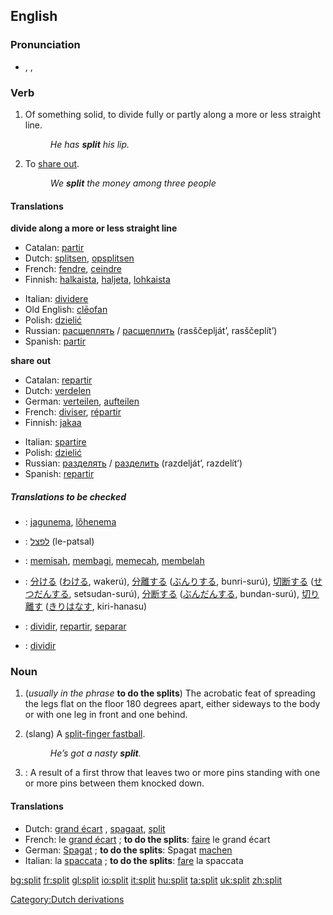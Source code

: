 {{see|Split}}
{{wikipedia}}
==English==

===Pronunciation===
*{{AHD|splĭt}}, {{IPA|/splɪt/}}, {{SAMPA/splIt/}}

===Verb===
{{en-verb|splits|splitting|split}}

#{{transitive}} Of something solid, to divide fully or partly along a more or less straight line.
#:''He has '''split''' his lip.''
#{{transitive}} To [[share out]].
#:''We '''split''' the money among three people''

====Translations====
'''divide along a more or less straight line'''
{{top}}
*Catalan: [[partir]]
*Dutch: [[splitsen]], [[opsplitsen]]
*French: [[fendre]], [[ceindre]]
*Finnish: [[halkaista]], [[haljeta]], [[lohkaista]]
{{mid}}
*Italian: [[dividere]]
*Old English: [[cleofan|clēofan]]
*Polish: [[dzielić]]
*Russian: [[расщеплять]] / [[расщеплить]] (rasščeplját’, rasščeplít’)
*Spanish: [[partir]]
{{bottom}}

'''share out'''
{{top}}
*Catalan: [[repartir]]
*Dutch: [[verdelen]]
*German: [[verteilen]], [[aufteilen]]
*French: [[diviser]], [[répartir]]
*Finnish: [[jakaa]]
{{mid}}
*Italian: [[spartire]]
*Polish: [[dzielić]]
*Russian: [[разделять]] / [[разделить]] (razdelját’, razdelít’)
*Spanish: [[repartir]]
{{bottom}}

=====Translations to be checked=====
<!--Remove this section once all of the translations below have been moved into the tables above.-->
{{checktrans}}

*{{ttbc|Estonian}}: [[jagunema]], [[lõhenema]]
*{{ttbc|Hebrew}}: [[לפצל]] (le-patsal)
*{{ttbc|Indonesian}}: [[pisah|memisah]], [[bagi|membagi]], [[pecah|memecah]], [[belah|membelah]]
*{{ttbc|Japanese}}: [[分ける]] ([[わける]], wakerú), [[分離]]する ([[ぶんり]]する, bunri-surú), [[切断]]する ([[せつだん]]する, setsudan-surú), [[分断]]する ([[ぶんだん]]する, bundan-surú), [[切り離す]] ([[きりはなす]], kiri-hanasu)
*{{ttbc|Portuguese}}: [[dividir]], [[repartir]], [[separar]]
*{{ttbc|Spanish}}: [[dividir]]

===Noun===
{{en-noun}}

# (''usually in the phrase'' '''to do the splits''') The acrobatic feat of spreading the legs flat on the floor 180 degrees apart, either sideways to the body or with one leg in front and one behind.
# {{baseball}} (slang) A [[split-finger fastball]].
#: ''He’s got a nasty '''split'''.''
# {{cattag|Bowling}}: A result of a first throw that leaves two or more pins standing with one or more pins between them knocked down.

====Translations====
*Dutch: [[grand écart]] {{m}}, [[spagaat]], [[split]] {{m}}
*French: le [[grand écart]] {{m}}; '''to do the splits''': [[faire]] le grand écart
*German: [[Spagat]] {{n}}; '''to do the splits''': Spagat [[machen]]
*Italian: la [[spaccata]] {{f}}; '''to do the splits''': [[fare]] la spaccata

[[Category:Dutch derivations]]

[[bg:split]]
[[fr:split]]
[[gl:split]]
[[io:split]]
[[it:split]]
[[hu:split]]
[[ta:split]]
[[uk:split]]
[[zh:split]]